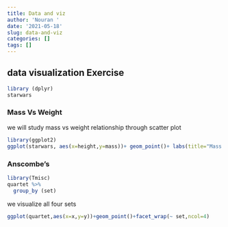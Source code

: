 ```yaml
---
title: Data and viz
author: 'Nouran '
date: '2021-05-18'
slug: data-and-viz
categories: []
tags: []
---
```

## data visualization Exercise
```r
library (dplyr)
starwars
```
### Mass Vs Weight
we will study mass vs weight relationship through scatter plot
```r
library(ggplot2)
ggplot(starwars, aes(x=height,y=mass))+ geom_point()+ labs(title="Mass Vs Height of Starwars Characers ",x="Height",y="Mass")
```

### Anscombe's 
```r
library(Tmisc)
quartet %>%
  group_by (set)

```

we visualize all four sets
```r
ggplot(quartet,aes(x=x,y=y))+geom_point()+facet_wrap(~ set,ncol=4)
```

